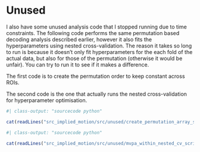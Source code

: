 # Unused

I also have some unused analysis code that I stopped running due to time constraints.
The following code performs the same permutation based decoding analysis described earlier, however it also fits the hyperparameters using nested cross-validation.
The reason it takes so long to run is because it doesn't only fit hyperparameters for the each fold of the actual data, but also for those of the permutation (otherwise it would be unfair).
You can try to run it to see if it makes a difference.

The first code is to create the permutation order to keep constant across ROIs.

The second code is the one that actually runs the nested cross-validation for hyperparameter optimisation.

```r
#| class-output: "sourcecode python"

cat(readLines("src_implied_motion/src/unused/create_permutation_array_script.py"),sep = "\n")
```

```r
#| class-output: "sourcecode python"

cat(readLines("src_implied_motion/src/unused/mvpa_within_nested_cv_script.py"),sep = "\n")
```
